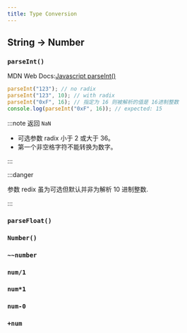 ```yaml
---
title: Type Conversion
---
```



## String -> Number

### `parseInt()`

MDN Web Docs:[Javascript parseInt()](https://developer.mozilla.org/zh-CN/docs/Web/JavaScript/Reference/Global_Objects/parseInt)

```javascript
parseInt("123"); // no radix
parseInt("123", 10); // with radix
parseInt("0xF", 16); // 指定为 16 则被解析的值是 16进制整数
console.log(parseInt("0xF", 16)); // expected: 15
```

:::note 返回 `NaN`

- 可选参数 radix <TextHighlight>小于 2 或大于 36</TextHighlight>。
- 第一个<TextHighlight>非空格字符</TextHighlight>不能转换为数字。

:::

:::danger

参数 redix 虽为可选但默认并非为解析 10 进制整数.

:::

### `parseFloat()`

### `Number()`

### `~~number`

### `num/1`

### `num*1`

### `num-0`

### `+num`

